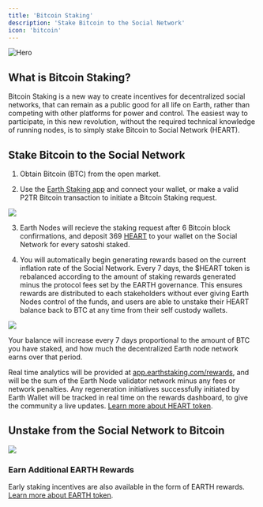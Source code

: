 ```yaml
---
title: 'Bitcoin Staking'
description: 'Stake Bitcoin to the Social Network'
icon: 'bitcoin'
---
```


<img
  src="https://i.imgur.com/wagneUB.png"
  alt="Hero"
/>

## What is Bitcoin Staking?

Bitcoin Staking is a new way to create incentives for decentralized social networks, that can remain as a public good for all life on Earth, rather than competing with other platforms for power and control. The easiest way to participate,
in this new revolution, without the required technical knowledge of running nodes, is to simply stake Bitcoin to Social Network (HEART).

## Stake Bitcoin to the Social Network

1. Obtain Bitcoin (BTC) from the open market.

2. Use the [Earth Staking app](https://app.earthstaking.com/) and connect your wallet, or make a valid P2TR Bitcoin transaction to initiate a Bitcoin Staking request.

[<img src="/images/stake.png" max-height="200px"/>](https://app.earthstaking.com)

3. Earth Nodes will recieve the staking request after 6 Bitcoin block confirmations, and deposit 369 [HEART](/heart) to your wallet on the Social Network for every satoshi staked.

4. You will automatically begin generating rewards based on the current inflation rate of the Social Network. Every 7 days, the $HEART token is rebalanced according to the amount of staking rewards generated minus the protocol fees set by the EARTH governance. 
This ensures rewards are distributed to each stakeholders without ever giving Earth Nodes control of the funds, and users are able to unstake their HEART balance back to BTC at any time from their self custody wallets.

[<img src="/images/rewards.png" max-height="200px"/>](https://app.earthstaking.com)

Your balance will increase every 7 days proportional to the amount of BTC you have staked, and how much the decentralized Earth node network earns over that period.

Real time analytics will be provided at [app.earthstaking.com/rewards](https://app.earthstaking.com/rewards), and will be the sum of the Earth Node validator network minus any fees or network penalties. Any regeneration initiatives
successfully initiated by Earth Wallet will be tracked in real time on the rewards dashboard, to give the community a live updates. [Learn more about HEART token](/heart).

## Unstake from the Social Network to Bitcoin

[<img src="/images/unstake.png" max-height="200px"/>](https://app.earthstaking.com)

### Earn Additional EARTH Rewards

Early staking incentives are also available in the form of EARTH rewards. [Learn more about EARTH token](/earth).